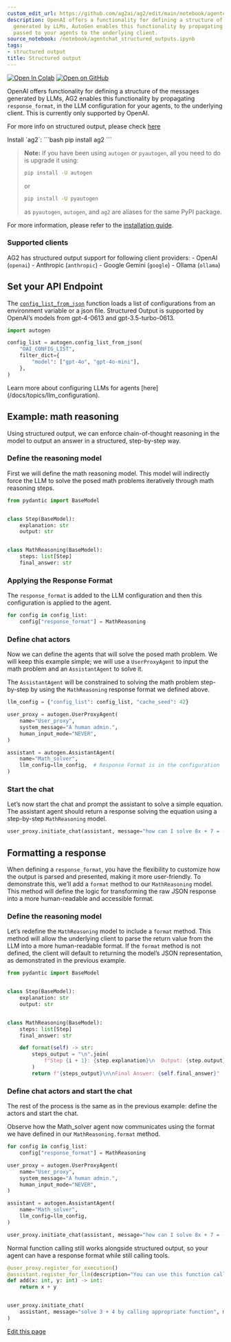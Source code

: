 ```yaml
---
custom_edit_url: https://github.com/ag2ai/ag2/edit/main/notebook/agentchat_structured_outputs.ipynb
description: OpenAI offers a functionality for defining a structure of the messages
  generated by LLMs, AutoGen enables this functionality by propagating response_format
  passed to your agents to the underlying client.
source_notebook: /notebook/agentchat_structured_outputs.ipynb
tags:
- structured output
title: Structured output
---
```


<a href="https://colab.research.google.com/github/ag2ai/ag2/blob/main/notebook/agentchat_structured_outputs.ipynb" class="colab-badge" target="_blank"><img noZoom src="https://colab.research.google.com/assets/colab-badge.svg" alt="Open In Colab" /></a>
<a href="https://github.com/ag2ai/ag2/blob/main/notebook/agentchat_structured_outputs.ipynb" class="github-badge" target="_blank"><img noZoom src="https://img.shields.io/badge/Open%20on%20GitHub-grey?logo=github" alt="Open on GitHub" /></a>




OpenAI offers functionality for defining a structure of the messages
generated by LLMs, AG2 enables this functionality by propagating
`response_format`, in the LLM configuration for your agents, to the
underlying client. This is currently only supported by OpenAI.

For more info on structured output, please check
[here](https://platform.openai.com/docs/guides/structured-outputs)


<div class="info Requirements">
<Info>
Install `ag2`:
```bash
pip install ag2
```

> **Note:** If you have been using `autogen` or `pyautogen`, all you need to do is upgrade it using:  
> ```bash
> pip install -U autogen
> ```
> or  
> ```bash
> pip install -U pyautogen
> ```
> as `pyautogen`, `autogen`, and `ag2` are aliases for the same PyPI package.  


For more information, please refer to the [installation guide](/docs/user-guide/basic-concepts/installing-ag2).
</Info>
</div>


### Supported clients

AG2 has structured output support for following client providers: -
OpenAI (`openai`) - Anthropic (`anthropic`) - Google Gemini (`google`) -
Ollama (`ollama`)

## Set your API Endpoint

The
[`config_list_from_json`](https://docs.ag2.ai/docs/api-reference/autogen/config_list_from_json#config-list-from-json)
function loads a list of configurations from an environment variable or
a json file. Structured Output is supported by OpenAI’s models from
gpt-4-0613 and gpt-3.5-turbo-0613.

```python
import autogen

config_list = autogen.config_list_from_json(
    "OAI_CONFIG_LIST",
    filter_dict={
        "model": ["gpt-4o", "gpt-4o-mini"],
    },
)
```


<div class="tip">
<Tip>
Learn more about configuring LLMs for agents [here](/docs/topics/llm_configuration).
</Tip>
</div>


## Example: math reasoning

Using structured output, we can enforce chain-of-thought reasoning in
the model to output an answer in a structured, step-by-step way.

### Define the reasoning model

First we will define the math reasoning model. This model will
indirectly force the LLM to solve the posed math problems iteratively
through math reasoning steps.

```python
from pydantic import BaseModel


class Step(BaseModel):
    explanation: str
    output: str


class MathReasoning(BaseModel):
    steps: list[Step]
    final_answer: str
```

### Applying the Response Format

The `response_format` is added to the LLM configuration and then this
configuration is applied to the agent.

```python
for config in config_list:
    config["response_format"] = MathReasoning
```

### Define chat actors

Now we can define the agents that will solve the posed math problem. We
will keep this example simple; we will use a `UserProxyAgent` to input
the math problem and an `AssistantAgent` to solve it.

The `AssistantAgent` will be constrained to solving the math problem
step-by-step by using the `MathReasoning` response format we defined
above.

```python
llm_config = {"config_list": config_list, "cache_seed": 42}

user_proxy = autogen.UserProxyAgent(
    name="User_proxy",
    system_message="A human admin.",
    human_input_mode="NEVER",
)

assistant = autogen.AssistantAgent(
    name="Math_solver",
    llm_config=llm_config,  # Response Format is in the configuration
)
```

### Start the chat

Let’s now start the chat and prompt the assistant to solve a simple
equation. The assistant agent should return a response solving the
equation using a step-by-step `MathReasoning` model.

```python
user_proxy.initiate_chat(assistant, message="how can I solve 8x + 7 = -23", max_turns=1, summary_method="last_msg")
```

## Formatting a response

When defining a `response_format`, you have the flexibility to customize
how the output is parsed and presented, making it more user-friendly. To
demonstrate this, we’ll add a `format` method to our `MathReasoning`
model. This method will define the logic for transforming the raw JSON
response into a more human-readable and accessible format.

### Define the reasoning model

Let’s redefine the `MathReasoning` model to include a `format` method.
This method will allow the underlying client to parse the return value
from the LLM into a more human-readable format. If the `format` method
is not defined, the client will default to returning the model’s JSON
representation, as demonstrated in the previous example.

```python
from pydantic import BaseModel


class Step(BaseModel):
    explanation: str
    output: str


class MathReasoning(BaseModel):
    steps: list[Step]
    final_answer: str

    def format(self) -> str:
        steps_output = "\n".join(
            f"Step {i + 1}: {step.explanation}\n  Output: {step.output}" for i, step in enumerate(self.steps)
        )
        return f"{steps_output}\n\nFinal Answer: {self.final_answer}"
```

### Define chat actors and start the chat

The rest of the process is the same as in the previous example: define
the actors and start the chat.

Observe how the Math_solver agent now communicates using the format we
have defined in our `MathReasoning.format` method.

```python
for config in config_list:
    config["response_format"] = MathReasoning

user_proxy = autogen.UserProxyAgent(
    name="User_proxy",
    system_message="A human admin.",
    human_input_mode="NEVER",
)

assistant = autogen.AssistantAgent(
    name="Math_solver",
    llm_config=llm_config,
)

user_proxy.initiate_chat(assistant, message="how can I solve 8x + 7 = -23", max_turns=1, summary_method="last_msg")
```

Normal function calling still works alongside structured output, so your
agent can have a response format while still calling tools.

```python
@user_proxy.register_for_execution()
@assistant.register_for_llm(description="You can use this function call to solve addition")
def add(x: int, y: int) -> int:
    return x + y


user_proxy.initiate_chat(
    assistant, message="solve 3 + 4 by calling appropriate function", max_turns=2, summary_method="last_msg"
)
```

<div className="edit-url-container">
    <a className="edit-url" href="https://github.com/ag2ai/ag2/edit/main/notebook/agentchat_structured_outputs.ipynb" target='_blank'><Icon icon="pen" iconType="solid" size="13px"/> Edit this page</a>
</div>
